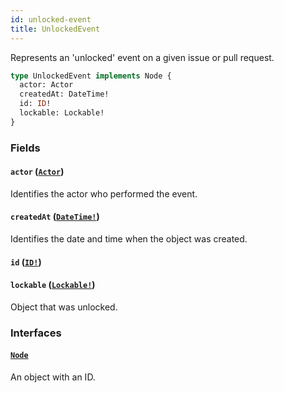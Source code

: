```yaml
---
id: unlocked-event
title: UnlockedEvent
---
```


Represents an 'unlocked' event on a given issue or pull request.

```graphql
type UnlockedEvent implements Node {
  actor: Actor
  createdAt: DateTime!
  id: ID!
  lockable: Lockable!
}
```

### Fields

#### `actor` ([`Actor`](/docs/api/interfaces/actor))

Identifies the actor who performed the event.

#### `createdAt` ([`DateTime!`](/docs/api/scalars/date-time))

Identifies the date and time when the object was created.

#### `id` ([`ID!`](/docs/api/scalars/id))

#### `lockable` ([`Lockable!`](/docs/api/interfaces/lockable))

Object that was unlocked.

### Interfaces

#### [`Node`](/docs/api/interfaces/node)

An object with an ID.
